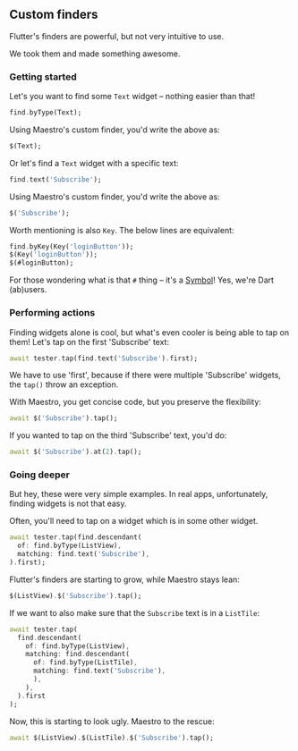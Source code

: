 ## Custom finders

Flutter's finders are powerful, but not very intuitive to use.

We took them and made something awesome.

### Getting started

Let's you want to find some `Text` widget – nothing easier than that!

```dart
find.byType(Text);
```

Using Maestro's custom finder, you'd write the above as:

```dart
$(Text);
```

Or let's find a `Text` widget with a specific text:

```dart
find.text('Subscribe');
```

Using Maestro's custom finder, you'd write the above as:

```dart
$('Subscribe');
```

Worth mentioning is also `Key`. The below lines are equivalent:

```dart
find.byKey(Key('loginButton'));
$(Key('loginButton'));
$(#loginButton);
```

For those wondering what is that `#` thing – it's a
[Symbol](https://api.dart.dev/dart-core/Symbol-class.html)! Yes, we're Dart
(ab)users.

### Performing actions

Finding widgets alone is cool, but what's even cooler is being able to tap on
them! Let's tap on the first 'Subscribe' text:

```dart
await tester.tap(find.text('Subscribe').first);
```

We have to use 'first', because if there were multiple 'Subscribe' widgets, the
`tap()` throw an exception.

With Maestro, you get concise code, but you preserve the flexibility:

```dart
await $('Subscribe').tap();
```

If you wanted to tap on the third 'Subscribe' text, you'd do:

```dart
await $('Subscribe').at(2).tap();
```

### Going deeper

But hey, these were very simple examples. In real apps, unfortunately, finding
widgets is not that easy.

Often, you'll need to tap on a widget which is in some other widget.

```dart
await tester.tap(find.descendant(
  of: find.byType(ListView),
  matching: find.text('Subscribe'),
).first);
```

Flutter's finders are starting to grow, while Maestro stays lean:

```dart
$(ListView).$('Subscribe').tap();
```

If we want to also make sure that the `Subscribe` text is in a `ListTile`:

```dart
await tester.tap(
  find.descendant(
    of: find.byType(ListView),
    matching: find.descendant(
      of: find.byType(ListTile),
      matching: find.text('Subscribe'),
      ),
    ),
  ).first
);
```

Now, this is starting to look ugly. Maestro to the rescue:

```dart
await $(ListView).$(ListTile).$('Subscribe').tap();
```
